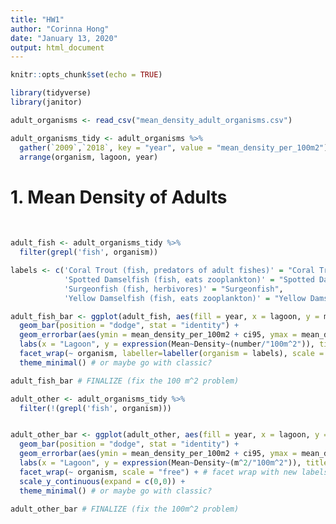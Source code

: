 ```yaml
---
title: "HW1"
author: "Corinna Hong"
date: "January 13, 2020"
output: html_document
---
```


```r
knitr::opts_chunk$set(echo = TRUE)
```

```r

library(tidyverse)
library(janitor)

```


```r

adult_organisms <- read_csv("mean_density_adult_organisms.csv")

```

```r

adult_organisms_tidy <- adult_organisms %>% 
  gather(`2009`,`2018`, key = "year", value = "mean_density_per_100m2") %>% 
  arrange(organism, lagoon, year)

```

# 1. Mean Density of Adults
</br>
```r

adult_fish <- adult_organisms_tidy %>% 
  filter(grepl('fish', organism))

labels <- c('Coral Trout (fish, predators of adult fishes)' = "Coral Trout", 
            'Spotted Damselfish (fish, eats zooplankton)' = "Spotted Damselfish",
            'Surgeonfish (fish, herbivores)' = "Surgeonfish",
            'Yellow Damselfish (fish, eats zooplankton)' = "Yellow Damselfish") # Rename organisms for facet labels

adult_fish_bar <- ggplot(adult_fish, aes(fill = year, x = lagoon, y = mean_density_per_100m2)) +
  geom_bar(position = "dodge", stat = "identity") + 
  geom_errorbar(aes(ymin = mean_density_per_100m2 + ci95, ymax = mean_density_per_100m2 - ci95), width = 0.3, position=position_dodge(.9)) +  
  labs(x = "Lagoon", y = expression(Mean~Density~(number/"100m^2")), title = "Adult Fish Comparisons") +
  facet_wrap(~ organism, labeller=labeller(organism = labels), scale = "free") + # facet wrap with new labels  scale_y_continuous(expand = c(0,0)) +
  theme_minimal() # or maybe go with classic?

adult_fish_bar # FINALIZE (fix the 100 m^2 problem)

```


```r

adult_other <- adult_organisms_tidy %>% 
  filter(!(grepl('fish', organism)))


adult_other_bar <- ggplot(adult_other, aes(fill = year, x = lagoon, y = mean_density_per_100m2)) +
  geom_bar(position = "dodge", stat = "identity") + 
  geom_errorbar(aes(ymin = mean_density_per_100m2 + ci95, ymax = mean_density_per_100m2 - ci95), width = 0.3, position=position_dodge(.9)) +  
  labs(x = "Lagoon", y = expression(Mean~Density~(m^2/"100m^2")), title = "Adult Organisms Comparisons") +
  facet_wrap(~ organism, scale = "free") + # facet wrap with new labels  
  scale_y_continuous(expand = c(0,0)) +
  theme_minimal() # or maybe go with classic?

adult_other_bar # FINALIZE (fix the 100m^2 problem)

```
